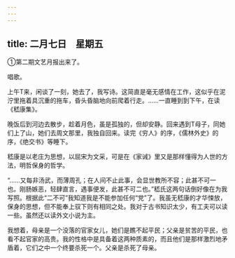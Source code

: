 ```yaml
---
---
---
```

title: 二月七日　星期五
---




①第二期文艺月报出来了。



唱歌。

上午T来，闲谈了一刻，她去了，我写诗。这简直是毫无感情在工作，这似乎在泥泞里拖着具沉重的拖车，昏头昏脑地向前爬着行走。……一直睡到到下午，在读《嵇康集》。

晚饭后到河边去散步，趁着月色，虽是孤独的，但却安静。回来遇到T母子，同她们上了山，她们去周文那里，我独自回来。读完《穷人》的序，《儒林外史》的序，《绝交书》等睡下。

嵇康是以老庄为思想，以屈宋为文采，可是在《家诫》里又是那样懂得为人世的方法，明哲保身的哲学。

“……又每非汤武，而薄周孔；在人间不止此事，会显世教所不容；此甚不可一也。刚肠嫉恶，轻肆直言，遇事便发，此甚不可二也。”嵇氏这两句话倒好像在为我写照。根据此“二不可”我知道我是不能参加任何“党”了。我虽无嵇康的才华悚放，保身的思想，但不能奉上驭下则有相同之处。我对于古书知识太少，有工夫可以读一些。虽然还以读外文小说为主。

我想着，母亲是一个没落的官家女儿，她们是瞧不起平民；父亲是贫苦的平民，也看不起官家的高贵。我的性格中是具备着这两种质素的，而且他们是那样激烈地矛盾着，它们之中一个终要杀死一个。父亲是杀死了母亲。